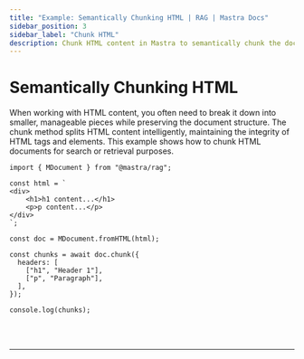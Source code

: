 ```yaml
---
title: "Example: Semantically Chunking HTML | RAG | Mastra Docs"
sidebar_position: 3
sidebar_label: "Chunk HTML"
description: Chunk HTML content in Mastra to semantically chunk the document.
---
```



# Semantically Chunking HTML

When working with HTML content, you often need to break it down into smaller, manageable pieces while preserving the document structure. The chunk method splits HTML content intelligently, maintaining the integrity of HTML tags and elements. This example shows how to chunk HTML documents for search or retrieval purposes.

```tsx copy
import { MDocument } from "@mastra/rag";

const html = `
<div>
    <h1>h1 content...</h1>
    <p>p content...</p>
</div>
`;

const doc = MDocument.fromHTML(html);

const chunks = await doc.chunk({
  headers: [
    ["h1", "Header 1"],
    ["p", "Paragraph"],
  ],
});

console.log(chunks);
```

<br />
<br />
<hr className="dark:border-[#404040] border-gray-300" />
<br />
<br />
<GithubLink
  link={
    "https://github.com/mastra-ai/mastra/blob/main/examples/basics/rag/chunk-html"
  }
/>
